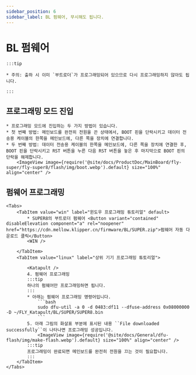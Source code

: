 ```yaml
---
sidebar_position: 6
sidebar_label: BL 펌웨어, 무시해도 됩니다.
---
```



# BL 펌웨어

    :::tip

    * 주의: 출하 시 이미 `부트로더`가 프로그래밍되어 있으므로 다시 프로그래밍하지 않아도 됩니다.

    :::

## 프로그래밍 모드 진입


    * 프로그래밍 모드에 진입하는 두 가지 방법이 있습니다.
    * 첫 번째 방법: 메인보드를 완전히 전원을 끈 상태에서, BOOT 핀을 단락시키고 데이터 전송용 케이블의 한쪽을 메인보드에, 다른 쪽을 장치에 연결합니다.
    * 두 번째 방법: 데이터 전송용 케이블의 한쪽을 메인보드에, 다른 쪽을 장치에 연결한 후, BOOT 핀을 단락시키고 RST 버튼을 누른 다음 RST 버튼을 놓은 후 마지막으로 BOOT 핀의 단락을 해제합니다.
        <ImageView image={require('@site/docs/ProductDoc/MainBoard/fly-super/fly-super8/flash/img/boot.webp').default} size="100%" align="center" />

## 펌웨어 프로그래밍

    <Tabs>
        <TabItem value="win" label="윈도우 프로그래밍 튜토리얼" default>
            * SUPER8의 부트로더 펌웨어 <Button variant="contained" disableElevation component="a" rel="noopener" href="https://cdn.mellow.klipper.cn/firmware/BL/SUPER.zip">펌웨어 자동 다운로드 클릭</Button>
            <WIN />
            
        </TabItem>
        <TabItem value="linux" label="상위 기기 프로그래밍 튜토리얼">
            
            <Katapult />
            4. 펌웨어 프로그래밍
            :::tip
            하나의 펌웨어만 프로그래밍하면 됩니다.
            :::
            * 아래는 펌웨어 프로그래밍 명령어입니다.
                ```bash
                sudo dfu-util -a 0 -d 0483:df11 --dfuse-address 0x08000000 -D ~/FLY_Katapult/BL/SUPER/SUPER8.bin
                ```
            5. 아래 그림의 화살표 부분에 표시된 내용 ``File downloaded successfully``이 나타나면 프로그래밍 성공입니다.
                <ImageView image={require('@site/docs/General/dfu-flash/img/make-flash.webp').default} size="100%" align="center" />
            :::tip
            프로그래밍이 완료되면 메인보드를 완전히 전원을 끄는 것이 필요합니다.
            :::
        </TabItem>
    </Tabs>
